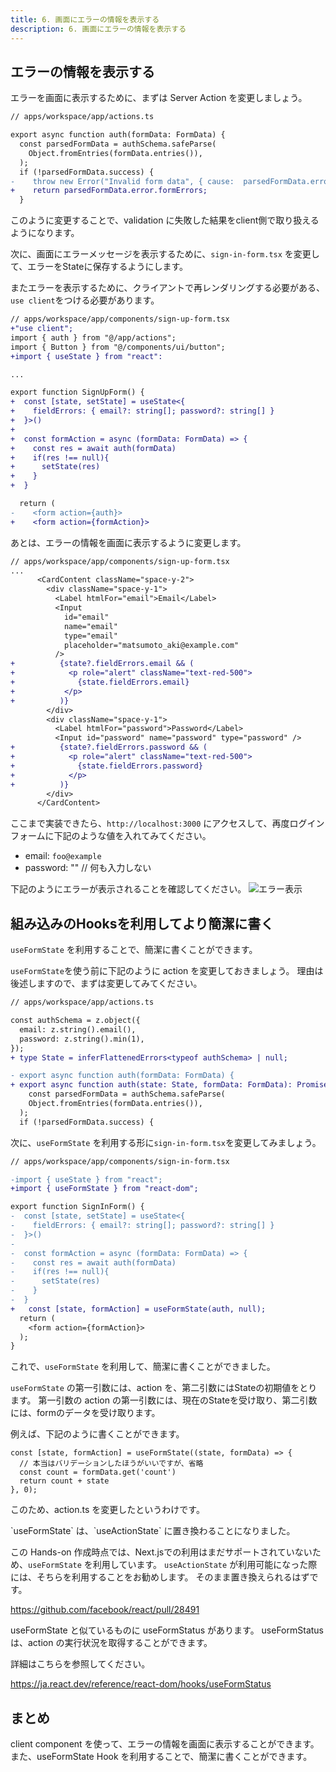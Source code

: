 ```yaml
---
title: 6. 画面にエラーの情報を表示する
description: 6. 画面にエラーの情報を表示する
---
```


## エラーの情報を表示する
エラーを画面に表示するために、まずは Server Action を変更しましょう。

```diff lang="tsx"
// apps/workspace/app/actions.ts

export async function auth(formData: FormData) {
  const parsedFormData = authSchema.safeParse(
    Object.fromEntries(formData.entries()),
  );
  if (!parsedFormData.success) {
-    throw new Error("Invalid form data", { cause:  parsedFormData.error });
+    return parsedFormData.error.formErrors;
  }

```

このように変更することで、validation に失敗した結果をclient側で取り扱えるようになります。

次に、画面にエラーメッセージを表示するために、`sign-in-form.tsx` を変更して、エラーをStateに保存するようにします。

またエラーを表示するために、クライアントで再レンダリングする必要がある、`use client`をつける必要があります。

```diff lang="tsx"
// apps/workspace/app/components/sign-up-form.tsx
+"use client";
import { auth } from "@/app/actions";
import { Button } from "@/components/ui/button";
+import { useState } from "react":

...

export function SignUpForm() {
+  const [state, setState] = useState<{
+    fieldErrors: { email?: string[]; password?: string[] }
+  }>()
+
+  const formAction = async (formData: FormData) => {
+    const res = await auth(formData)
+    if(res !== null){
+      setState(res)
+    }
+  }

  return (
-    <form action={auth}>
+    <form action={formAction}>

```

あとは、エラーの情報を画面に表示するように変更します。

```diff lang="tsx"
// apps/workspace/app/components/sign-up-form.tsx
...
      <CardContent className="space-y-2">
        <div className="space-y-1">
          <Label htmlFor="email">Email</Label>
          <Input
            id="email"
            name="email"
            type="email"
            placeholder="matsumoto_aki@example.com"
          />
+          {state?.fieldErrors.email && (
+            <p role="alert" className="text-red-500">
+              {state.fieldErrors.email}
+           </p>
+          )}
        </div>
        <div className="space-y-1">
          <Label htmlFor="password">Password</Label>
          <Input id="password" name="password" type="password" />
+          {state?.fieldErrors.password && (
+            <p role="alert" className="text-red-500">
+              {state.fieldErrors.password}
+            </p>
+          )}
        </div>
      </CardContent>
```

ここまで実装できたら、`http://localhost:3000` にアクセスして、再度ログインフォームに下記のような値を入れてみてください。
- email: `foo@example`
- password: "" // 何も入力しない

下記のようにエラーが表示されることを確認してください。
![エラー表示](../../assets/validate-result-ui.png)

## 組み込みのHooksを利用してより簡潔に書く

`useFormState` を利用することで、簡潔に書くことができます。

`useFormState`を使う前に下記のように action を変更しておきましょう。
理由は後述しますので、まずは変更してみてください。

```diff lang="tsx"
// apps/workspace/app/actions.ts

const authSchema = z.object({
  email: z.string().email(),
  password: z.string().min(1),
});
+ type State = inferFlattenedErrors<typeof authSchema> | null;

- export async function auth(formData: FormData) {
+ export async function auth(state: State, formData: FormData): Promise<State> {
    const parsedFormData = authSchema.safeParse(
    Object.fromEntries(formData.entries()),
  );
  if (!parsedFormData.success) {

```

次に、`useFormState` を利用する形に`sign-in-form.tsx`を変更してみましょう。
```diff lang="tsx"
// apps/workspace/app/components/sign-in-form.tsx

-import { useState } from "react";
+import { useFormState } from "react-dom";

export function SignInForm() {
-  const [state, setState] = useState<{
-    fieldErrors: { email?: string[]; password?: string[] }
-  }>()
-
-  const formAction = async (formData: FormData) => {
-    const res = await auth(formData)
-    if(res !== null){
-      setState(res)
-    }
-  }
+   const [state, formAction] = useFormState(auth, null);
  return (
    <form action={formAction}>
  );
}
```

これで、`useFormState` を利用して、簡潔に書くことができました。

`useFormState` の第一引数には、action を、第二引数にはStateの初期値をとります。
第一引数の action の第一引数には、現在のStateを受け取り、第二引数には、formのデータを受け取ります。

例えば、下記のように書くことができます。

```tsx
const [state, formAction] = useFormState((state, formData) => {
  // 本当はバリデーションしたほうがいいですが、省略
  const count = formData.get('count')
  return count + state
}, 0);
```

このため、action.ts を変更したというわけです。

<Aside type="tip">
  `useFormState` は、`useActionState` に置き換わることになりました。

  この Hands-on 作成時点では、Next.jsでの利用はまだサポートされていないため、`useFormState` を利用しています。
  `useActionState` が利用可能になった際には、そちらを利用することをお勧めします。
  そのまま置き換えられるはずです。

  https://github.com/facebook/react/pull/28491
</Aside>
<Aside type="tip">
  useFormState と似ているものに useFormStatus があります。
  useFormStatus は、action の実行状況を取得することができます。

  詳細はこちらを参照してください。

  https://ja.react.dev/reference/react-dom/hooks/useFormStatus
</Aside>

## まとめ

client component を使って、エラーの情報を画面に表示することができます。
また、useFormState Hook を利用することで、簡潔に書くことができます。
